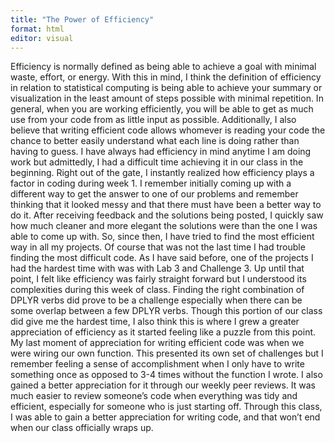 ```yaml
---
title: "The Power of Efficiency"
format: html
editor: visual
---
```


Efficiency is normally defined as being able to achieve a goal with minimal waste, effort, or energy. With this in mind, I think the definition of efficiency in relation to statistical computing is being able to achieve your summary or visualization in the least amount of steps possible with minimal repetition. In general, when you are working efficiently, you will be able to get as much use from your code from as little input as possible. Additionally, I also believe that writing efficient code allows whomever is reading your code the chance to better easily understand what each line is doing rather than having to guess. I have always had efficiency in mind anytime I am doing work but admittedly, I had a difficult time achieving it in our class in the beginning. Right out of the gate, I instantly realized how efficiency plays a factor in coding during week 1. I remember initially coming up with a different way to get the answer to one of our problems and remember thinking that it looked messy and that there must have been a better way to do it. After receiving feedback and the solutions being posted, I quickly saw how much cleaner and more elegant the solutions were than the one I was able to come up with. So, since then, I have tried to find the most efficient way in all my projects. Of course that was not the last time I had trouble finding the most difficult code. As I have said before, one of the projects I had the hardest time with was with Lab 3 and Challenge 3. Up until that point, I felt like efficiency was fairly straight forward but I understood its complexities during this week of class. Finding the right combination of DPLYR verbs did prove to be a challenge especially when there can be some overlap between a few DPLYR verbs. Though this portion of our class did give me the hardest time, I also think this is where I grew a greater appreciation of efficiency as it started feeling like a puzzle from this point. My last moment of appreciation for writing efficient code was when we were wiring our own function. This presented its own set of challenges but I remember feeling a sense of accomplishment when I only have to write something once as opposed to 3-4 times without the function I wrote. I also gained a better appreciation for it through our weekly peer reviews. It was much easier to review someone's code when everything was tidy and efficient, especially for someone who is just starting off. Through this class, I was able to gain a better appreciation for writing code, and that won't end when our class officially wraps up.
